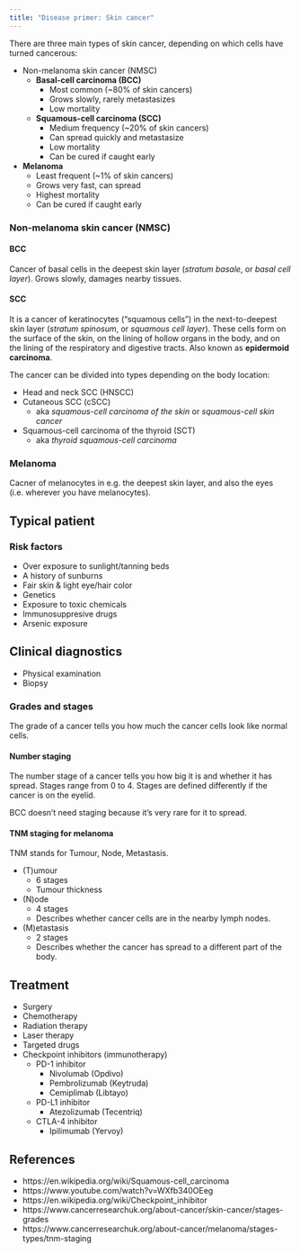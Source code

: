 ```yaml
---
title: "Disease primer: Skin cancer"
---
```


There are three main types of skin cancer, depending on which cells have turned cancerous:

* Non-melanoma skin cancer (NMSC)
  * **Basal-cell carcinoma (BCC)**
    * Most common (~80% of skin cancers)
    * Grows slowly, rarely metastasizes
    * Low mortality
  * **Squamous-cell carcinoma (SCC)**
    * Medium frequency (~20% of skin cancers)
    * Can spread quickly and metastasize
    * Low mortality
    * Can be cured if caught early
* **Melanoma**
  * Least frequent (~1% of skin cancers)
  * Grows very fast, can spread
  * Highest mortality
  * Can be cured if caught early

### Non-melanoma skin cancer (NMSC)

#### BCC

Cancer of basal cells in the deepest skin layer (*stratum basale*, or *basal cell layer*).
Grows slowly, damages nearby tissues.

#### SCC

It is a cancer of keratinocytes ("squamous cells") in the next-to-deepest skin layer (*stratum spinosum*, or *squamous cell layer*).
These cells form on the surface of the skin, on the lining of hollow organs in the body, and on the lining of the respiratory and digestive tracts.
Also known as **epidermoid carcinoma**.

The cancer can be divided into types depending on the body location:

* Head and neck SCC (HNSCC)
* Cutaneous SCC (cSCC)
  * aka *squamous-cell carcinoma of the skin* or *squamous-cell skin cancer*
* Squamous-cell carcinoma of the thyroid (SCT)
  * aka *thyroid squamous-cell carcinoma*

### Melanoma

Cacner of melanocytes in e.g. the deepest skin layer, and also the eyes (i.e. wherever you have melanocytes).

## Typical patient

### Risk factors

* Over exposure to sunlight/tanning beds
* A history of sunburns
* Fair skin & light eye/hair color
* Genetics
* Exposure to toxic chemicals
* Immunosuppresive drugs
* Arsenic exposure

## Clinical diagnostics

* Physical examination
* Biopsy

### Grades and stages

The grade of a cancer tells you how much the cancer cells look like normal cells.

#### Number staging

The number stage of a cancer tells you how big it is and whether it has spread.
Stages range from 0 to 4.
Stages are defined differently if the cancer is on the eyelid.

BCC doesn't need staging because it's very rare for it to spread.

#### TNM staging for melanoma

TNM stands for Tumour, Node, Metastasis.

* (T)umour
  * 6 stages
  * Tumour thickness
* (N)ode
  * 4 stages
  * Describes whether cancer cells are in the nearby lymph nodes.
* (M)etastasis
  * 2 stages 
  * Describes whether the cancer has spread to a different part of the body.

## Treatment

* Surgery
* Chemotherapy
* Radiation therapy
* Laser therapy
* Targeted drugs
* Checkpoint inhibitors (immunotherapy)
  * PD-1 inhibitor
    * Nivolumab (Opdivo)
    * Pembrolizumab (Keytruda)
    * Cemiplimab (Libtayo)
  * PD-L1 inhibitor
    * Atezolizumab (Tecentriq)
  * CTLA-4 inhibitor
    * Ipilimumab (Yervoy)

## References

* https://en.wikipedia.org/wiki/Squamous-cell_carcinoma
* https://www.youtube.com/watch?v=WXfb340OEeg
* https://en.wikipedia.org/wiki/Checkpoint_inhibitor
* https://www.cancerresearchuk.org/about-cancer/skin-cancer/stages-grades
* https://www.cancerresearchuk.org/about-cancer/melanoma/stages-types/tnm-staging
